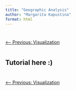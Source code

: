 ```yaml
---
title: "Geographic Analysis"
author: "Margarita Kapustina"
format: html
---
```


::: {style="display: flex; justify-content: space-between; margin-top: 2em;"}
<a href="08_visualization.qmd" class="btn btn-outline-secondary">⟵ Previous: Visualization</a>
:::

## Tutorial here :)

::: {style="display: flex; justify-content: space-between; margin-top: 2em;"}
<a href="08_visualization.qmd" class="btn btn-outline-secondary">⟵ Previous: Visualization</a>
:::
